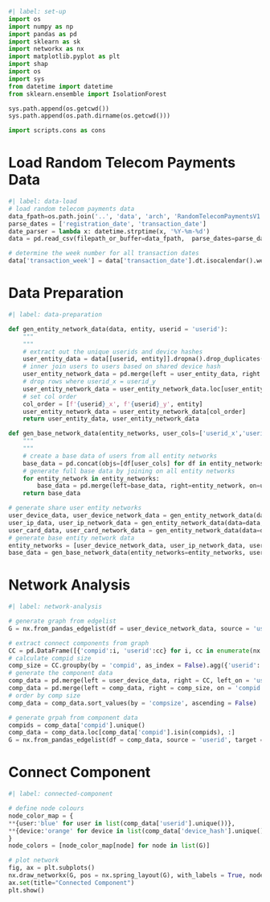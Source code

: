 
```python
#| label: set-up
import os
import numpy as np
import pandas as pd
import sklearn as sk
import networkx as nx
import matplotlib.pyplot as plt
import shap
import os
import sys
from datetime import datetime
from sklearn.ensemble import IsolationForest

sys.path.append(os.getcwd())
sys.path.append(os.path.dirname(os.getcwd()))

import scripts.cons as cons
```

# Load Random Telecom Payments Data

```python
#| label: data-load
# load random telecom payments data
data_fpath=os.path.join('..', 'data', 'arch', 'RandomTelecomPaymentsV1.1.csv')
parse_dates = ['registration_date', 'transaction_date']
date_parser = lambda x: datetime.strptime(x, '%Y-%m-%d')
data = pd.read_csv(filepath_or_buffer=data_fpath,  parse_dates=parse_dates)

# determine the week number for all transaction dates
data['transaction_week'] = data['transaction_date'].dt.isocalendar().week
```

# Data Preparation

```python
#| label: data-preparation

def gen_entity_network_data(data, entity, userid = 'userid'):
    """
    """
    # extract out the unique userids and device hashes
    user_entity_data = data[[userid, entity]].dropna().drop_duplicates()
    # inner join users to users based on shared device hash
    user_entity_network_data = pd.merge(left = user_entity_data, right = user_entity_data, on = entity, how = 'inner')
    # drop rows where userid_x = userid_y
    user_entity_network_data = user_entity_network_data.loc[user_entity_network_data[f'{userid}_x'] != user_entity_network_data[f'{userid}_y'], :]
    # set col order
    col_order = [f'{userid}_x', f'{userid}_y', entity]
    user_entity_network_data = user_entity_network_data[col_order]
    return user_entity_data, user_entity_network_data

def gen_base_network_data(entity_networks, user_cols=['userid_x','userid_y']):
    """
    """
    # create a base data of users from all entity networks
    base_data = pd.concat(objs=[df[user_cols] for df in entity_networks], ignore_index=True, axis=0).drop_duplicates().reset_index(drop=True)
    # generate full base data by joining on all entity networks
    for entity_network in entity_networks:
        base_data = pd.merge(left=base_data, right=entity_network, on=user_cols, how='left')
    return base_data

# generate share user entity networks
user_device_data, user_device_network_data = gen_entity_network_data(data=data, entity='device_hash', userid = 'userid')
user_ip_data, user_ip_network_data = gen_entity_network_data(data=data, entity='ip_hash', userid = 'userid')
user_card_data, user_card_network_data = gen_entity_network_data(data=data, entity='card_hash', userid = 'userid')
# generate base entity network data
entity_networks = [user_device_network_data, user_ip_network_data, user_card_network_data]
base_data = gen_base_network_data(entity_networks=entity_networks, user_cols=['userid_x','userid_y'])
```

# Network Analysis

```python
#| label: network-analysis

# generate graph from edgelist
G = nx.from_pandas_edgelist(df = user_device_network_data, source = 'userid_x', target = 'userid_y', edge_attr = ['device_hash'])

# extract connect components from graph
CC = pd.DataFrame([{'compid':i, 'userid':cc} for i, cc in enumerate(nx.connected_components(G))]).explode('userid').reset_index(drop = True)
# calculate compid size
comp_size = CC.groupby(by = 'compid', as_index = False).agg({'userid':'nunique'}).rename(columns={'userid':'compsize'})
# generate the component data
comp_data = pd.merge(left = user_device_data, right = CC, left_on = 'userid', right_on = 'userid', how = 'inner')
comp_data = pd.merge(left = comp_data, right = comp_size, on = 'compid', how = 'inner')
# order by comp size
comp_data = comp_data.sort_values(by = 'compsize', ascending = False)

# generate grpah from component data
compids = comp_data['compid'].unique()
comp_data = comp_data.loc[comp_data['compid'].isin(compids), :]
G = nx.from_pandas_edgelist(df = comp_data, source = 'userid', target = 'device_hash', edge_attr = ['compid'])
```

# Connect Component

```python
#| label: connected-component

# define node colours
node_color_map = {
**{user:'blue' for user in list(comp_data['userid'].unique())},
**{device:'orange' for device in list(comp_data['device_hash'].unique())}
}
node_colors = [node_color_map[node] for node in list(G)]

# plot network
fig, ax = plt.subplots()
nx.draw_networkx(G, pos = nx.spring_layout(G), with_labels = True, node_size = 30, font_size = 1, node_color=node_colors, ax=ax)
ax.set(title="Connected Component")
plt.show()
```